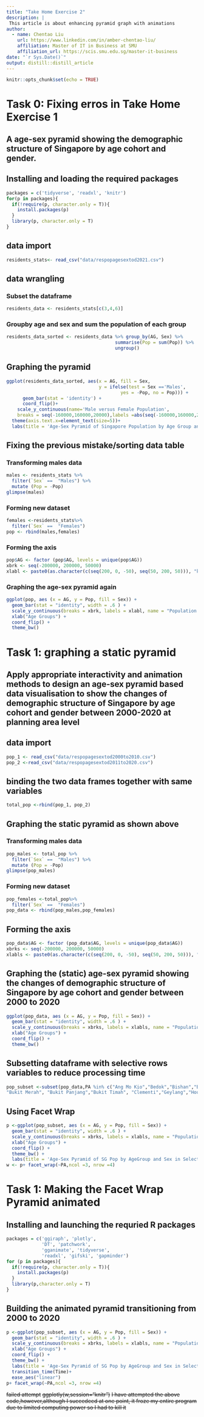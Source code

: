 ```yaml
---
title: "Take Home Exercise 2"
description: |
 This article is about enhancing pyramid graph with animations
author:
  - name: Chentao Liu
    url: https://www.linkedin.com/in/amber-chentao-liu/
    affiliation: Master of IT in Business at SMU
    affiliation_url: https://scis.smu.edu.sg/master-it-business
date: "`r Sys.Date()`"
output: distill::distill_article
---
```


```r
knitr::opts_chunk$set(echo = TRUE)
```

# Task 0: Fixing erros in Take Home Exercise 1

## A age-sex pyramid showing the demographic structure of Singapore by age cohort and gender.

## Installing and loading the required packages

```r
packages = c('tidyverse', 'readxl', 'knitr')
for(p in packages){
  if(!require(p, character.only = T)){
    install.packages(p)
  }
  library(p, character.only = T)
}
```

## data import
```r
residents_stats<- read_csv("data/respopagesextod2021.csv")
```
## data wrangling

### Subset the dataframe
```r
residents_data <- residents_stats[c(3,4,6)]
```

### Groupby age and sex and sum the population of each group
```r
residents_data_sorted <- residents_data %>% group_by(AG, Sex) %>%
                                        summarise(Pop = sum(Pop)) %>%
                                        ungroup()
```

## Graphing the pyramid
```r
ggplot(residents_data_sorted, aes(x = AG, fill = Sex,
                                  y = ifelse(test = Sex =='Males',
                                          yes = -Pop, no = Pop))) +
      geom_bar(stat = 'identity') +
      coord_flip()+
    scale_y_continuous(name='Male versus Female Population',
    breaks = seq(-160000,160000,20000),labels =abs(seq(-160000,160000,20000)))+
  theme(axis.text.x=element_text(size=5))+
  labs(title = 'Age-Sex Pyramid of Singapore Population by Age Group and Sex', x='Age Group')
```

## Fixing the previous mistake/sorting data table
### Transforming males data
```r
males <- residents_stats %>%
  filter(`Sex` ==  "Males") %>%
  mutate (Pop = -Pop)
glimpse(males)
```

### Forming new dataset
```r
females <-residents_stats%>%
  filter(`Sex` ==  "Females") 
pop <- rbind(males,females)
```

### Forming the axis
```r
pop$AG <- factor (pop$AG, levels = unique(pop$AG)) 
xbrk <- seq(-200000, 200000, 50000)
xlabl <- paste0(as.character(c(seq(200, 0, -50), seq(50, 200, 50))), "k")
```

### Graphing the age-sex pyramid again
```r
ggplot(pop, aes (x = AG, y = Pop, fill = Sex)) +
  geom_bar(stat = "identity", width = .6 ) +
  scale_y_continuous(breaks = xbrk, labels = xlabl, name = "Population Size") +
  xlab("Age Groups") +
  coord_flip() +
  theme_bw()
```

# Task 1: graphing a static pyramid

## Apply appropriate interactivity and animation methods to design an age-sex pyramid based data visualisation to show the changes of demographic structure of Singapore by age cohort and gender between 2000-2020 at planning area level
## data import
```r
pop_1 <- read_csv("data/respopagesextod2000to2010.csv")
pop_2 <-read_csv("data/respopagesextod2011to2020.csv")
```

## binding the two data frames together with same variables
```r
total_pop <-rbind(pop_1, pop_2)
```

## Graphing the static pyramid as shown above
### Transforming males data
```r
pop_males <- total_pop %>%
  filter(`Sex` ==  "Males") %>%
  mutate (Pop = -Pop)
glimpse(pop_males)
```

### Forming new dataset
```r
pop_females <-total_pop%>%
  filter(`Sex` ==  "Females") 
pop_data <- rbind(pop_males,pop_females)
```

## Forming the axis
```r
pop_data$AG <- factor (pop_data$AG, levels = unique(pop_data$AG)) 
xbrks <- seq(-200000, 200000, 50000)
xlabls <- paste0(as.character(c(seq(200, 0, -50), seq(50, 200, 50))), "k")
```

## Graphing the (static) age-sex pyramid showing the changes of demographic structure of Singapore by age cohort and gender between 2000 to 2020 
```r
ggplot(pop_data, aes (x = AG, y = Pop, fill = Sex)) +
  geom_bar(stat = "identity", width = .6 ) +
  scale_y_continuous(breaks = xbrks, labels = xlabls, name = "Population Size") +
  xlab("Age Groups") +
  coord_flip() +
  theme_bw()
```

## Subsetting dataframe with selective rows variables to reduce processing time 
```r
pop_subset <-subset(pop_data,PA %in% c("Ang Mo Kio","Bedok","Bishan","Bukit Batok",
"Bukit Merah", "Bukit Panjang","Bukit Timah", "Clementi","Geylang","Hougang","Jurong East","Jurong West"))
```

## Using Facet Wrap
```r
p <-ggplot(pop_subset, aes (x = AG, y = Pop, fill = Sex)) +
  geom_bar(stat = "identity", width = .6 ) +
  scale_y_continuous(breaks = xbrks, labels = xlabls, name = "Population Size") +
  xlab("Age Groups") +
  coord_flip() +
  theme_bw() +
  labs(title = 'Age-Sex Pyramid of SG Pop by AgeGroup and Sex in Selective Region', x='Age Group')
w <- p+ facet_wrap(~PA,ncol =3, nrow =4)
```

# Task 1: Making the Facet Wrap Pyramid animated 
## Installing and launching the requried R packages
```r
packages = c('ggiraph', 'plotly', 
             'DT', 'patchwork',
             'gganimate', 'tidyverse',
             'readxl', 'gifski', 'gapminder')
for (p in packages){
  if(!require(p, character.only = T)){
    install.packages(p)
  }
  library(p,character.only = T)
}
```

## Building the animated pyramid transitioning from 2000 to 2020
```r
p <-ggplot(pop_subset, aes (x = AG, y = Pop, fill = Sex)) +
  geom_bar(stat = "identity", width = .6 ) +
  scale_y_continuous(breaks = xbrks, labels = xlabls, name = "Population Size") +
  xlab("Age Groups") +
  coord_flip() +
  theme_bw() +
  labs(title = 'Age-Sex Pyramid of SG Pop by AgeGroup and Sex in Selective Region', x='Age Group') +
  transition_time(Time)+
  ease_aes("linear")
p+ facet_wrap(~PA,ncol =3, nrow =4)
```

~~failed attempt~~
~~ggplotly(w,session="knitr")~~
~~I have attempted the above code,however,although I suceedeed at one point, it froze my entire program due to limited computing power so I had to kill it~~